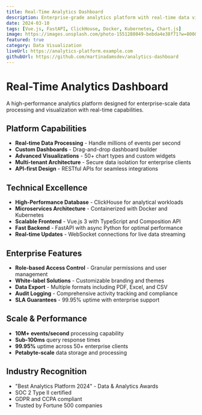 ```yaml
---
title: Real-Time Analytics Dashboard
description: Enterprise-grade analytics platform with real-time data visualization, custom reporting, and multi-tenant architecture supporting millions of events.
date: 2024-03-10
tags: [Vue.js, FastAPI, ClickHouse, Docker, Kubernetes, Chart.js]
image: https://images.unsplash.com/photo-1551288049-bebda4e38f71?w=800&h=500&fit=crop&crop=center
featured: true
category: Data Visualization
liveUrl: https://analytics-platform.example.com
githubUrl: https://github.com/martinadamsdev/analytics-dashboard
---
```


# Real-Time Analytics Dashboard

A high-performance analytics platform designed for enterprise-scale data processing and visualization with real-time capabilities.

## Platform Capabilities

- **Real-time Data Processing** - Handle millions of events per second
- **Custom Dashboards** - Drag-and-drop dashboard builder
- **Advanced Visualizations** - 50+ chart types and custom widgets
- **Multi-tenant Architecture** - Secure data isolation for enterprise clients
- **API-first Design** - RESTful APIs for seamless integrations

## Technical Excellence

- **High-Performance Database** - ClickHouse for analytical workloads
- **Microservices Architecture** - Containerized with Docker and Kubernetes
- **Scalable Frontend** - Vue.js 3 with TypeScript and Composition API
- **Fast Backend** - FastAPI with async Python for optimal performance
- **Real-time Updates** - WebSocket connections for live data streaming

## Enterprise Features

- **Role-based Access Control** - Granular permissions and user management
- **White-label Solutions** - Customizable branding and themes
- **Data Export** - Multiple formats including PDF, Excel, and CSV
- **Audit Logging** - Comprehensive activity tracking and compliance
- **SLA Guarantees** - 99.95% uptime with enterprise support

## Scale & Performance

- **10M+ events/second** processing capability
- **Sub-100ms** query response times
- **99.95%** uptime across 50+ enterprise clients
- **Petabyte-scale** data storage and processing

## Industry Recognition

- "Best Analytics Platform 2024" - Data & Analytics Awards
- SOC 2 Type II certified
- GDPR and CCPA compliant
- Trusted by Fortune 500 companies